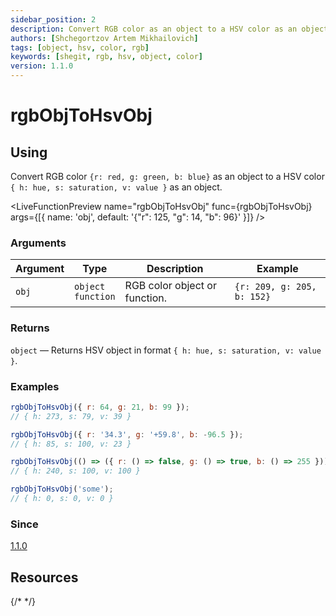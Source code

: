 ```yaml
---
sidebar_position: 2
description: Convert RGB color as an object to a HSV color as an object
authors: [Shchegortzov Artem Mikhailovich]
tags: [object, hsv, color, rgb]
keywords: [shegit, rgb, hsv, object, color]
version: 1.1.0
---
```



# rgbObjToHsvObj

## Using

Convert RGB color `{r: red, g: green, b: blue}` as an object
to a HSV color `{ h: hue, s: saturation, v: value }` as an object.

<LiveFunctionPreview
  name="rgbObjToHsvObj"
  func={rgbObjToHsvObj}
  args={[{ name: 'obj', default: '{"r": 125, "g": 14, "b": 96}' }]}
/>

### Arguments

| Argument | Type                       | Description                   | Example                    |
| -------- | -------------------------- | ----------------------------- | -------------------------- |
| `obj`    | `object` <br /> `function` | RGB color object or function. | `{r: 209, g: 205, b: 152}` |

### Returns

`object` — Returns HSV object in format `{ h: hue, s: saturation, v: value }`.

### Examples

```js
rgbObjToHsvObj({ r: 64, g: 21, b: 99 });
// { h: 273, s: 79, v: 39 }

rgbObjToHsvObj({ r: '34.3', g: '+59.8', b: -96.5 });
// { h: 85, s: 100, v: 23 }

rgbObjToHsvObj(() => ({ r: () => false, g: () => true, b: () => 255 }));
// { h: 240, s: 100, v: 100 }

rgbObjToHsvObj('some');
// { h: 0, s: 0, v: 0 }
```

### Since

[1.1.0](https://www.npmjs.com/package/shegit/v/1.1.0)

## Resources

<div style={{ display: 'flex', gap: 20 }}>
  <GitHubResourceButton link="https://github.com/or-temka/shegit/tree/dev-v1.1.0/src/functions/colors/utility/rgbObjToHsvObj" />
  {/* <CodeSandboxResourceButton link="https://codesandbox.io/p/sandbox/rgbarraytoobj-rppnwn" /> */}
</div>
